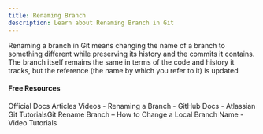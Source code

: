 ```yaml
---
title: Renaming Branch
description: Learn about Renaming Branch in Git
---
```

Renaming a branch in Git means changing the name of a branch to something different while preserving its history and the commits it contains. The branch itself remains the same in terms of the code and history it tracks, but the reference (the name by which you refer to it) is updated

#### Free Resources

<Tabs defaultValue="official">
<TabsList>
<TabsTrigger value="official">Official Docs</TabsTrigger>
<TabsTrigger value="article">Articles</TabsTrigger>
<TabsTrigger value="video">Videos</TabsTrigger>
</TabsList>

<TabsContent value="official">
<Note type="note" title="official">
- <Link href="https://docs.github.com/github/administering-a-repository/renaming-a-branch">Renaming a Branch - GitHub Docs</Link>
</Note>
</TabsContent>
<TabsContent value="article">
<Note type="note" title="article">
- <Link href="https://www.freecodecamp.org/news/git-rename-branch-how-to-change-a-local-branch-name/">Atlassian Git TutorialsGit Rename Branch – How to Change a Local Branch Name</Link>
</Note>
</TabsContent>
<TabsContent value="video">
<Note type="note" title="video">
- <Link href="https://www.youtube.com/results?search_query=git+renaming-branch+tutorial">Video Tutorials</Link>
</Note>
</TabsContent>
</Tabs>

